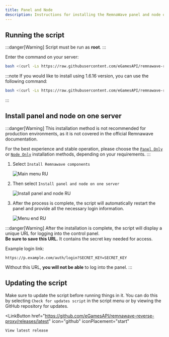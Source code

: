 ---
title: Panel and Node
description: Instructions for installing the RemnaWave panel and node on your server.
---


## Running the script

:::danger[Warning]
Script must be run as **root**.
:::

Enter the command on your server:

```bash
bash <(curl -Ls https://raw.githubusercontent.com/eGamesAPI/remnawave-reverse-proxy/refs/heads/main/install_remnawave.sh)
```

:::note
If you would like to install using 1.6.16 version, you can use the following command:

```bash
bash <(curl -Ls https://raw.githubusercontent.com/eGamesAPI/remnawave-reverse-proxy/refs/tags/v.1.7.5/install_remnawave.sh)
```
:::

## Install panel and node on one server

:::danger[Warning]
This installation method is not recommended for production environments, as it is not covered in the official Remnawave documentation.

For the best experience and stable operation, please choose the [`Panel Only`](https://wiki.egam.es/installation/panel-only/) or [`Node Only`](https://wiki.egam.es/installation/node-only/) installation methods, depending on your requirements.
:::

<Steps>

1. Select `Install Remnawave components`

    ![Main menu RU](https://raw.githubusercontent.com/eGamesAPI/remnawave-reverse-proxy/refs/heads/main/docs/src/assets/en/main_menu.png)

2. Then select `Install panel and node on one server`

    ![Install panel and node RU](https://raw.githubusercontent.com/eGamesAPI/remnawave-reverse-proxy/refs/heads/main/docs/src/assets/en/install_panel_node.png)

3. After the process is complete, the script will automatically restart the panel and provide all the necessary login information.

    ![Menu end RU](https://raw.githubusercontent.com/eGamesAPI/remnawave-reverse-proxy/refs/heads/main/docs/src/assets/en/menu_end.png)

</Steps>

:::danger[Warning]
After the installation is complete, the script will display a unique URL for logging into the control panel.  
**Be sure to save this URL.** It contains the secret key needed for access.

Example login link:
```
https://p.example.com/auth/login?SECRET_KEY=SECRET_KEY
```
Without this URL, **you will not be able** to log into the panel.
:::

## Updating the script

Make sure to update the script before running things in it. You can do this by selecting `Check for updates script` in the script menu or by viewing the GitHub repository for updates.

<LinkButton
    href="https://github.com/eGamesAPI/remnawave-reverse-proxy/releases/latest"
    icon="github"
    iconPlacement="start"
>
    View latest release
</LinkButton>
